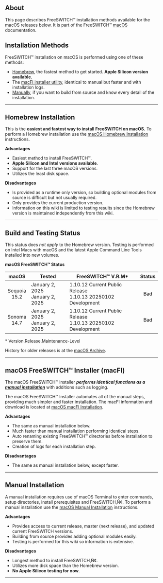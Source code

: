 ## About

This page describes FreeSWITCH™ installation methods available for the macOS releases below. It is part of the FreeSWITCH™ [macOS](../index.mdx#about) documentation.  

## Installation Methods

FreeSWITCH™ installation on macOS is performed using one of these methods:

* [Homebrew](#homebrew-installation), the fastest method to get started. **Apple Silicon version available.**
* The [macFI installer utility](#macos-freeswitch-installer-macfi), identical to manual but faster and with installation logs.
* [Manually](#manual-installation), if you want to build from source and know every detail of the installation.

---
## Homebrew Installation

This is the **easiest and fastest way to install FreeSWITCH on macOS.** To perform a Homebrew installation use the [macOS Homebrew Installation](./macOS-Homebrew-Installation_72253508.mdx#about) instructions.

**Advantages**

* Easiest method to install FreeSWITCH™.
* **Apple Silicon and Intel versions available**.
* Support for the last three macOS versions.
* Utilizes the least disk space.

**Disadvantages**

* Is provided as a runtime only version, so building optional modules from source is difficult but not usually required.
* Only provides the current production version.
* Information on this wiki is limited to testing results since the Homebrew version is maintained independently from this wiki.
  
---
## Build and Testing Status

This status does _not apply_ to the Homebrew version. Testing is performed on Intel Macs with macOS and the latest Apple Command Line Tools installed into new volumes.

  
 **macOS FreeSWITCH™ Status**

| macOS           | Tested                             | **FreeSWITCH™** V.R.M\*                                      | Status |
|:---------------:|------------------------------------|--------------------------------------------------------------|:------:|
| Sequoia<br />15.2  | January 2, 2025<br />January 2, 2025 | 1.10.12 Current Public Release<br />1.10.13 20250102 Development | Bad   |
| Sonoma<br />14.7  | January 2, 2025<br />January 2, 2025 | 1.10.12 Current Public Release<br />1.10.13 20250102 Development | Bad   |

\* Version.Release.Maintenance-Level

History for older releases is at the [macOS Archive](../MacOS-Archive/index.mdx#about).

  
---

## macOS FreeSWITCH™ Installer (macFI)

The macOS FreeSWITCH™ Installer **_performs identical functions as a [manual installation](./macOS-Manual-Installation_13174557.mdx#about)_** with additions such as logging.

The macOS FreeSWITCH™ Installer automates all of the manual steps, providing much simpler and faster installation. The macFI information and download is located at [macOS macFI Installation](./macOS-macFI-Installation_1966731.mdx#about).  

**Advantages**

* The same as manual installation below.
* Much faster than manual installation performing identical steps.
* Auto renaming existing FreeSWITCH™ directories before installation to preserve them.
* Creation of logs for each installation step.

**Disadvantages**

* The same as manual installation below, except faster.

  
---

## Manual Installation

A manual installation requires use of macOS Terminal to enter commands, setup directories, install prerequisites and FreeSWITCH‚Ñ¢. To perform a manual installation use the [macOS Manual Installation](./macOS-Manual-Installation_13174557.mdx#about) instructions.

**Advantages**

* Provides access to current release, master (next release), and updated current FreeSWITCH versions.
* Building from source provides adding optional modules easily.
* Testing is performed for this wiki so information is extensive.

**Disadvantages**

* Longest method to install FreeSWITCH‚Ñ¢.
* Utilizes more disk space than the Homebrew version.
* **No Apple Silicon testing for now**.

  
---
